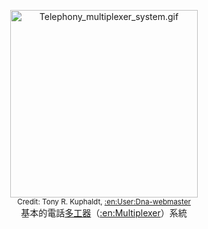 <center>[[Image:Telephony_multiplexer_system.gif|300px]]<br> 
<small>Credit: Tony R. Kuphaldt, [[:en:User:Dna-webmaster|:en:User:Dna-webmaster]]</small><br>基本的電話[[多工器|多工器]]（[[:en:Multiplexer|:en:Multiplexer]]）系統</center>